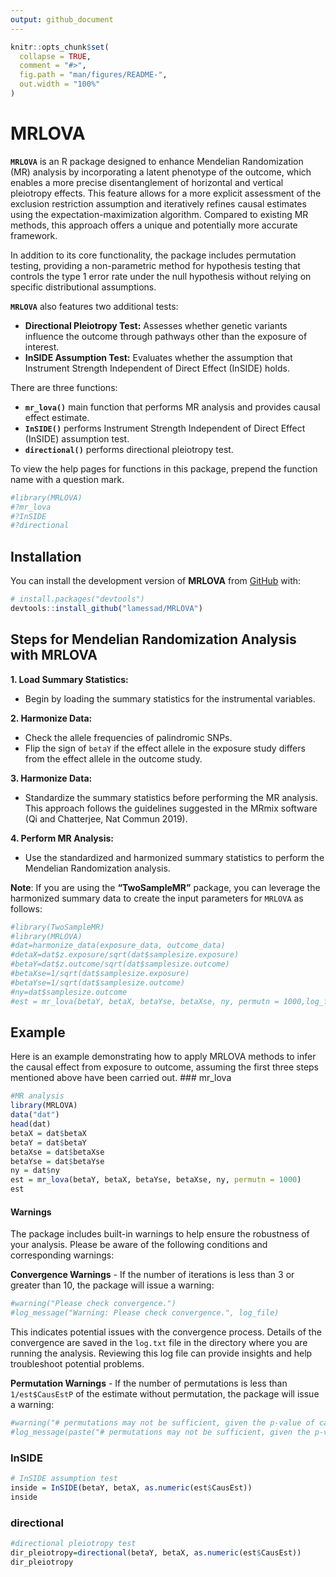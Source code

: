 ```yaml
---
output: github_document
---
```


<!-- README.md is generated from README.Rmd. Please edit that file -->

```r
knitr::opts_chunk$set(
  collapse = TRUE,
  comment = "#>",
  fig.path = "man/figures/README-",
  out.width = "100%"
)
```

# MRLOVA

<!-- badges: start -->
<!-- badges: end -->

**`MRLOVA`** is an R package designed to enhance Mendelian Randomization (MR) analysis by incorporating a latent phenotype of the outcome, which enables a more precise disentanglement of horizontal and vertical pleiotropy effects. This feature allows for a more explicit assessment of the exclusion restriction assumption and iteratively refines causal estimates using the expectation-maximization algorithm. Compared to existing MR methods, this approach offers a unique and potentially more accurate framework.

In addition to its core functionality, the package includes permutation testing, providing a non-parametric method for hypothesis testing that controls the type 1 error rate under the null hypothesis without relying on specific distributional assumptions. 

**`MRLOVA`** also features two additional tests:

-  **Directional Pleiotropy Test:**  Assesses whether genetic variants influence the outcome through pathways other than the exposure of interest.
-  **InSIDE Assumption Test:** Evaluates whether the assumption that Instrument Strength Independent of Direct Effect (InSIDE) holds.

There are three functions:

-  **`mr_lova()`**  main function that performs MR analysis and provides causal effect estimate.
-  **`InSIDE()`**  performs Instrument Strength Independent of Direct Effect (InSIDE) assumption test.
-  **`directional()`**  performs directional pleiotropy test.

To view the help pages for functions in this package, prepend the function name with a question mark.

```r
#library(MRLOVA)
#?mr_lova
#?InSIDE
#?directional
```
## Installation

You can install the development version of **MRLOVA** from [GitHub](https://github.com/) with:

``` r
# install.packages("devtools")
devtools::install_github("lamessad/MRLOVA")
```
## Steps for Mendelian Randomization Analysis with MRLOVA
**1. Load Summary Statistics:**

-  Begin by loading the summary statistics for the instrumental variables.

**2. Harmonize Data:**

-  Check the allele frequencies of palindromic SNPs.
-  Flip the sign of `betaY` if the effect allele in the exposure study differs from the effect allele in the outcome study.

**3. Harmonize Data:**

-  Standardize the summary statistics before performing the MR analysis. This approach follows the guidelines suggested in the MRmix software (Qi and Chatterjee, Nat Commun 2019).

**4. Perform MR Analysis:**

-  Use the standardized and harmonized summary statistics to perform the Mendelian Randomization analysis.

**Note**: If you are using the **“TwoSampleMR”** package, you can leverage the harmonized summary data to create the input parameters for `MRLOVA` as follows:

``` r
#library(TwoSampleMR)
#library(MRLOVA)
#dat=harmonize_data(exposure_data, outcome_data)
#detaX=dat$z.exposure/sqrt(dat$samplesize.exposure)
#betaY=dat$z.outcome/sqrt(dat$samplesize.outcome)
#betaXse=1/sqrt(dat$samplesize.exposure)
#betaYse=1/sqrt(dat$samplesize.outcome)
#ny=dat$samplesize.outcome
#est = mr_lova(betaY, betaX, betaYse, betaXse, ny, permutn = 1000,log_file = "log.txt")  
```
## Example 

Here is an example demonstrating how to apply MRLOVA methods to infer the causal effect from exposure to outcome, assuming the  first three steps mentioned above have been carried out.
### mr_lova

```r
#MR analysis
library(MRLOVA)
data("dat")
head(dat)
betaX = dat$betaX 
betaY = dat$betaY
betaXse = dat$betaXse
betaYse = dat$betaYse
ny = dat$ny
est = mr_lova(betaY, betaX, betaYse, betaXse, ny, permutn = 1000) 
est
```

#### Warnings
The package includes built-in warnings to help ensure the robustness of your analysis. Please be aware of the following conditions and corresponding warnings:

**Convergence Warnings**
-  If the number of iterations is less than 3 or greater than 10, the package will issue a warning:

```r
#warning("Please check convergence.")
#log_message("Warning: Please check convergence.", log_file)
```
This indicates potential issues with the convergence process. Details of the convergence are saved in the `log.txt` file in the directory where you are running the analysis. Reviewing this log file can provide insights and help troubleshoot potential problems.

**Permutation Warnings**
-  If the number of permutations is less than `1/est$CausEstP` of the estimate without permutation, the package will issue a warning:
```r
#warning("# permutations may not be sufficient, given the p-value of causal effects, causal p-value = ", mrlova_result$CausEstP)
#log_message(paste("# permutations may not be sufficient, given the p-value of causal effects, causal p-value =", mrlova_result$CausEstP), log_file)
```
### InSIDE

```r
# InSIDE assumption test
inside = InSIDE(betaY, betaX, as.numeric(est$CausEst))  
inside
```

### directional

```r
#directional pleiotropy test
dir_pleiotropy=directional(betaY, betaX, as.numeric(est$CausEst))
dir_pleiotropy
```


